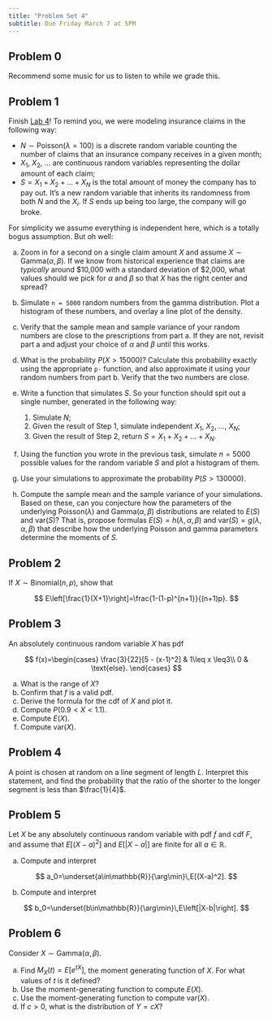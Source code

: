 ```yaml
---
title: "Problem Set 4"
subtitle: Due Friday March 7 at 5PM
---
```


## Problem 0

Recommend some music for us to listen to while we grade this.

## Problem 1

Finish [Lab 4](/labs/lab-4.html)! To remind you, we were modeling insurance claims in the following way:

-   $N\sim\text{Poisson}(\lambda=100)$ is a discrete random variable counting the number of claims that an insurance company receives in a given month;
-   $X_1$, $X_2$, ... are continuous random variables representing the dollar amount of each claim;
-   $S=X_1+X_2+...+X_N$ is the total amount of money the company has to pay out. It's a new random variable that inherits its randomness from both $N$ and the $X_i$. If $S$ ends up being too large, the company will go broke.

For simplicity we assume everything is independent here, which is a totally bogus assumption. But oh well:

a.  Zoom in for a second on a single claim amount $X$ and assume $X\sim\text{Gamma}(\alpha,\,\beta)$. If we know from historical experience that claims are *typically* around \$10,000 with a standard deviation of \$2,000, what values should we pick for $\alpha$ and $\beta$ so that $X$ has the right center and spread?

b.  Simulate `n = 5000` random numbers from the gamma distribution. Plot a histogram of these numbers, and overlay a line plot of the density.

c.  Verify that the sample mean and sample variance of your random numbers are close to the prescriptions from part a. If they are not, revisit part a and adjust your choice of $\alpha$ and $\beta$ until this works.

d.  What is the probability $P(X > 15000)$? Calculate this probability exactly using the appropriate `p-` function, and also approximate it using your random numbers from part b. Verify that the two numbers are close.

e.  Write a function that simulates $S$. So your function should spit out a single number, generated in the following way:

    1.  Simulate $N$;
    2.  Given the result of Step 1, simulate independent $X_1$, $X_2$, ..., $X_N$;
    3.  Given the result of Step 2, return $S=X_1+X_2+...+X_N$.

f.  Using the function you wrote in the previous task, simulate $n=5000$ possible values for the random variable $S$ and plot a histogram of them.

g.  Use your simulations to approximate the probability $P(S>130000)$.

h.  Compute the sample mean and the sample variance of your simulations. Based on these, can you conjecture how the parameters of the underlying $\text{Poisson}(\lambda)$ and $\text{Gamma}(\alpha,\,\beta)$ distributions are related to $E(S)$ and $\text{var}(S)$? That is, propose formulas $E(S)=h(\lambda,\,\alpha,\,\beta)$ and $\text{var}(S)=g(\lambda,\,\alpha,\,\beta)$ that describe how the underlying Poisson and gamma parameters determine the moments of $S$.

## Problem 2

If $X\sim\text{Binomial}(n,\,p)$, show that

$$
E\left[\frac{1}{X+1}\right]=\frac{1-(1-p)^{n+1}}{(n+1)p}.
$$

## Problem 3

An absolutely continuous random variable $X$ has pdf

$$
f(x)=\begin{cases}
\frac{3}{22}[5 - (x-1)^2] & 1\leq x \leq3\\
0 & \text{else}.
\end{cases}
$$

a.  What is the range of $X$?
b.  Confirm that $f$ is a valid pdf.
c.  Derive the formula for the cdf of $X$ and plot it.
d.  Compute $P(0.9 < X < 1.1)$.
e.  Compute $E(X)$.
f.  Compute $\text{var}(X)$.

## Problem 4

A point is chosen at random on a line segment of length $L$. Interpret this statement, and find the probability that the ratio of the shorter to the longer segment is less than $\frac{1}{4}$.

## Problem 5

Let $X$ be any absolutely continuous random variable with pdf $f$ and cdf $F$, and assume that $E[(X-a)^2]$ and $E\left[|X-a|\right]$ are finite for all $a\in \mathbb{R}$.

a.  Compute and interpret

$$
a_0=\underset{a\in\mathbb{R}}{\arg\min}\,E[(X-a)^2].
$$

b.  Compute and interpret

$$
b_0=\underset{b\in\mathbb{R}}{\arg\min}\,E\left[|X-b|\right].
$$

## Problem 6

Consider $X\sim\textrm{Gamma}(\alpha,\,\beta)$.

a.  Find $M_X(t)=E[e^{tX}]$, the moment generating function of $X$. For what values of $t$ is it defined?
b.  Use the moment-generating function to compute $E(X)$.
c.  Use the moment-generating function to compute $\text{var}(X)$.
d.  If $c>0$, what is the distribution of $Y=cX$?
